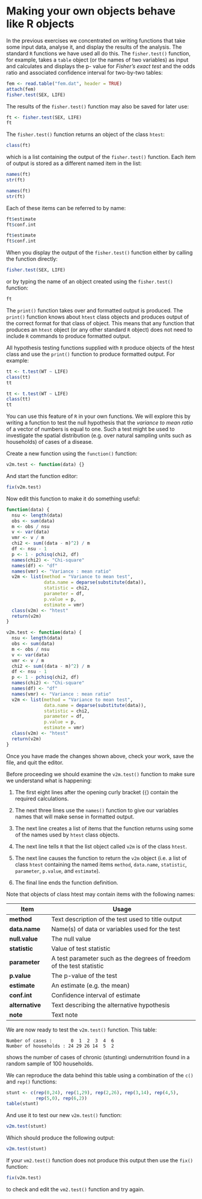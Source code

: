 # Making your own objects behave like R objects {#exercise6}

In the previous exercises we concentrated on writing functions that take some input data, analyse it, and display the results of the analysis. The standard `R` functions we have used all do this. The `fisher.test()` function, for example, takes a `table` object (or the names of two variables) as input and calculates and displays the p- value for *Fisher's exact test* and the odds ratio and associated confidence interval for two-by-two tables:

```r
fem <- read.table("fem.dat", header = TRUE)
attach(fem)
fisher.test(SEX, LIFE)
```

The results of the `fisher.test()` function may also be saved for later use: 

```r
ft <- fisher.test(SEX, LIFE)
ft
```

The `fisher.test()` function returns an object of the class `htest`: 

```r
class(ft)
```

which is a list containing the output of the `fisher.test()` function. Each item of output is stored as a different named item in the list:

```r
names(ft)
str(ft)
```

```r
names(ft)
str(ft)
```

Each of these items can be referred to by name:

```r
ft$estimate
ft$conf.int
```

```r
ft$estimate
ft$conf.int
```

When you display the output of the `fisher.test()` function either by calling the function directly: 

```r
fisher.test(SEX, LIFE)
```

or by typing the name of an object created using the `fisher.test()` function: 

```r
ft
```

The `print()` function takes over and formatted output is produced. The `print()` function knows about `htest` class objects and produces output of the correct format for that class of object. This means that any function that produces an `htest` object (or any other standard `R` object) does not need to include `R` commands to produce formatted output.

All hypothesis testing functions supplied with `R` produce objects of the htest class and use the `print()` function to produce formatted output. For example:

```r
tt <- t.test(WT ~ LIFE)
class(tt)
tt
```

```r
tt <- t.test(WT ~ LIFE)
class(tt)
tt
```

You can use this feature of `R` in your own functions. We will explore this by writing a function to test the null hypothesis that the *variance to mean ratio* of a vector of numbers is equal to one. Such a test might be used to investigate the spatial distribution (e.g. over natural sampling units such as households) of cases of a disease.

Create a new function using the `function()` function:

```r
v2m.test <- function(data) {}
```

And start the function editor:

```r
fix(v2m.test)
```

Now edit this function to make it do something useful:

```r
function(data) {
  nsu <- length(data)
  obs <- sum(data)
  m <- obs / nsu
  v <- var(data)
  vmr <- v / m
  chi2 <- sum((data - m)^2) / m
  df <- nsu - 1
  p <- 1 - pchisq(chi2, df)
  names(chi2) <- "Chi-square"
  names(df) <- "df"
  names(vmr) <- "Variance : mean ratio"
  v2m <- list(method = "Variance to mean test",
              data.name = deparse(substitute(data)),
              statistic = chi2,
              parameter = df,
              p.value = p,
              estimate = vmr)
  class(v2m) <- "htest"
  return(v2m)
}
```

```r
v2m.test <- function(data) {
  nsu <- length(data)
  obs <- sum(data)
  m <- obs / nsu
  v <- var(data)
  vmr <- v / m
  chi2 <- sum((data - m)^2) / m
  df <- nsu - 1
  p <- 1 - pchisq(chi2, df)
  names(chi2) <- "Chi-square"
  names(df) <- "df"
  names(vmr) <- "Variance : mean ratio"
  v2m <- list(method = "Variance to mean test",
              data.name = deparse(substitute(data)),
              statistic = chi2,
              parameter = df,
              p.value = p,
              estimate = vmr)
  class(v2m) <- "htest"
  return(v2m)
}
```

Once you have made the changes shown above, check your work, save the file, and quit the editor.

Before proceeding we should examine the `v2m.test()` function to make sure we understand what is happening:
  
1. The first eight lines after the opening curly bracket (`{`) contain the required calculations.

2. The next three lines use the `names()` function to give our variables names that will make sense in formatted output.

3. The next line creates a list of items that the function returns using some of the names used by `htest` class objects.

4. The next line tells `R` that the list object called `v2m` is of the class `htest`.

5. The next line causes the function to return the `v2m` object (i.e. a list of class `htest` containing the named items `method`, `data.name`, `statistic`, `parameter`, `p.value`, and `estimate`). 

6. The final line ends the function definition.
    
Note that objects of class htest may contain items with the following names:
 
+--------------------+-----------------------------------------------------------------------+
| **Item**           | **Usage**                                                             |
+====================+=======================================================================+
| **method**         | Text description of the test used to title output                     |
+--------------------+-----------------------------------------------------------------------+
| **data.name**      | Name(s) of data or variables used for the test                        |
+--------------------+-----------------------------------------------------------------------+
| **null.value**     | The null value                                                        |
+--------------------+-----------------------------------------------------------------------+
| **statistic**      | Value of test statistic                                               |
+--------------------+-----------------------------------------------------------------------+
| **parameter**      | A test parameter such as the degrees of freedom of the test statistic |
+--------------------+-----------------------------------------------------------------------+
| **p.value**        | The p-value of the test                                               |
+--------------------+-----------------------------------------------------------------------+
| **estimate**       | An estimate (e.g. the mean)                                           |
+--------------------+-----------------------------------------------------------------------+
| **conf.int**       | Confidence interval of estimate                                       |
+--------------------+-----------------------------------------------------------------------+
| **alternative**    | Text describing the alternative hypothesis                            |
+--------------------+-----------------------------------------------------------------------+
| **note**           | Text note                                                             |
+--------------------+-----------------------------------------------------------------------+

We are now ready to test the `v2m.test()` function. This table: 

```
Number of cases :       0  1  2  3  4  6
Number of households : 24 29 26 14  5  2
```

shows the number of cases of chronic (stunting) undernutrition found in a random sample of 100 households. 

We can reproduce the data behind this table using a combination of the `c()` and `rep()` functions:

```r
stunt <- c(rep(0,24), rep(1,29), rep(2,26), rep(3,14), rep(4,5),
           rep(5,0), rep(6,2))
table(stunt)
```

And use it to test our new `v2m.test()` function: 

```r
v2m.test(stunt)
```

Which should produce the following output:

```r
v2m.test(stunt)
```

If your `vm2.test()` function does not produce this output then use the `fix()` function: 

```r
fix(v2m.test)
```

to check and edit the `vm2.test()` function and try again.

